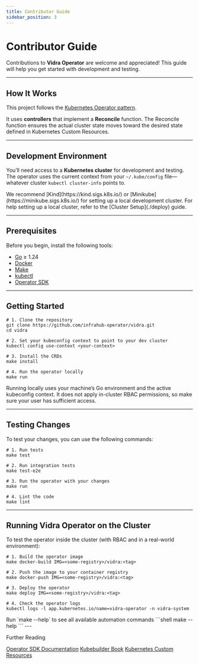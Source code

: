 ```yaml
---
title: Contributor Guide
sidebar_position: 3
---
```


# Contributor Guide

Contributions to **Vidra Operator** are welcome and appreciated! This guide will help you get started with development and testing.

---

## How It Works

This project follows the [Kubernetes Operator pattern](https://kubernetes.io/docs/concepts/extend-kubernetes/operator/).

It uses **controllers** that implement a **Reconcile** function. The Reconcile function ensures the actual cluster state moves toward the desired state defined in Kubernetes Custom Resources.

---

## Development Environment

You’ll need access to a **Kubernetes cluster** for development and testing. The operator uses the current context from your `~/.kube/config` file—whatever cluster `kubectl cluster-info` points to.

<Admonition type="info" title="Local Cluster Recommendation">
We recommend [Kind](https://kind.sigs.k8s.io/) or [Minikube](https://minikube.sigs.k8s.io/) for setting up a local development cluster.
</Admonition>
For help setting up a local cluster, refer to the [Cluster Setup](./deploy) guide.

---

## Prerequisites

Before you begin, install the following tools:

- [Go](https://golang.org/dl/) ≥ 1.24
- [Docker](https://www.docker.com/)
- [Make](https://www.gnu.org/software/make/)
- [kubectl](https://kubernetes.io/docs/tasks/tools/)
- [Operator SDK](https://sdk.operatorframework.io/docs/installation/)

---

## Getting Started

```shell
# 1. Clone the repository
git clone https://github.com/infrahub-operator/vidra.git
cd vidra

# 2. Set your kubeconfig context to point to your dev cluster
kubectl config use-context <your-context>

# 3. Install the CRDs
make install

# 4. Run the operator locally
make run
````

<Admonition type="note" title="Running Locally"> Running locally uses your machine’s Go environment and the active kubeconfig context. It does not apply in-cluster RBAC permissions, so make sure your user has sufficient access. </Admonition>

---

## Testing Changes
To test your changes, you can use the following commands:

```shell
# 1. Run tests
make test

# 2. Run integration tests
make test-e2e

# 3. Run the operator with your changes
make run

# 4. Lint the code
make lint
```
---

## Running Vidra Operator on the Cluster

To test the operator inside the cluster (with RBAC and in a real-world environment):
```shell
# 1. Build the operator image
make docker-build IMG=<some-registry>/vidra:<tag>

# 2. Push the image to your container registry
make docker-push IMG=<some-registry>/vidra:<tag>

# 3. Deploy the operator
make deploy IMG=<some-registry>/vidra:<tag>

# 4. Check the operator logs    
kubectl logs -l app.kubernetes.io/name=vidra-operator -n vidra-system
```

<Admonition type="hint" title="Hint">
Run `make --help` to see all available automation commands
```shell
make --help
```
</Admonition>
---

Further Reading

[Operator SDK Documentation](https://sdk.operatorframework.io/docs/)
[Kubebuilder Book](https://book.kubebuilder.io/)
[Kubernetes Custom Resources](https://kubernetes.io/docs/concepts/extend-kubernetes/api-extension/custom-resources/)

